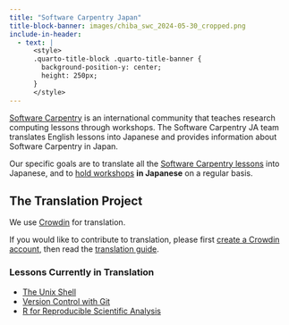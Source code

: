 ```yaml
---
title: "Software Carpentry Japan"
title-block-banner: images/chiba_swc_2024-05-30_cropped.png
include-in-header:
  - text: |
      <style>
      .quarto-title-block .quarto-title-banner {
        background-position-y: center;
        height: 250px;
      }
      </style>
---
```


[Software Carpentry](https://software-carpentry.org/) is an international community that teaches research computing lessons through workshops. The Software Carpentry JA team translates English lessons into Japanese and provides information about Software Carpentry in Japan.

Our specific goals are to translate all the [Software Carpentry lessons](https://software-carpentry.org/lessons/) into Japanese, and to [hold workshops](https://software-carpentry.org/workshops/) **in Japanese** on a regular basis.

## The Translation Project

We use [Crowdin]((https://carpentries.crowdin.com/u)) for translation.

If you would like to contribute to translation, please first [create a Crowdin account](https://accounts.crowdin.com/carpentries/login), then read the [translation guide]().

### Lessons Currently in Translation

- [The Unix Shell ](https://swcarpentry-ja.github.io/shell-novice/)
- [Version Control with Git](https://swcarpentry-ja.github.io/git-novice/)
- [R for Reproducible Scientific Analysis](https://swcarpentry-ja.github.io/r-novice-gapminder/)
